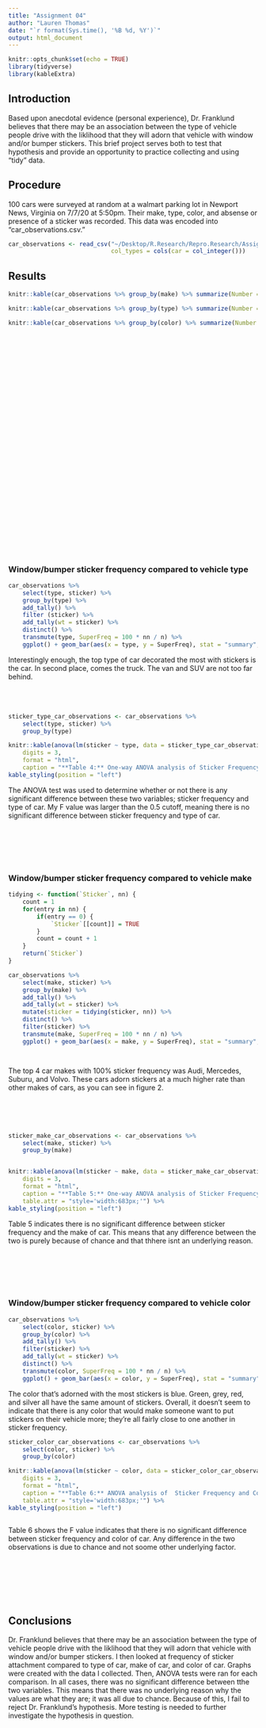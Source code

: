```yaml
---
title: "Assignment 04"
author: "Lauren Thomas"
date: "`r format(Sys.time(), '%B %d, %Y')`"
output: html_document
---
```


<!-- (1) A setup chunk. Make sure that you have all needed packages installed -->
```r
knitr::opts_chunk$set(echo = TRUE)
library(tidyverse)
library(kableExtra)
```
   
<!-- (2) You can leave this introduction as-is -->
## Introduction  
Based upon anecdotal evidence (personal experience), Dr. Franklund believes that there may be an association between the type of vehicle people drive with the liklihood that they will adorn that vehicle with window and/or bumper stickers. This brief project serves both to test that hypothesis and provide an opportunity to practice collecting and using "tidy" data.

<!-- (3) Briefly describe what data you collected, how, when, and where you collected it, and the file name and format of your dataset. -->
## Procedure
100 cars were surveyed at random at a walmart parking lot in Newport News, Virginia on 7/7/20 at 5:50pm. Their make, type, color, and absense or presence of a sticker was recorded. This data was encoded into "car_observations.csv."

 <!-- (4) Insert an R chunk here to load your dataset into a tibble.  --> 
 
```r

car_observations <- read_csv("~/Desktop/R.Research/Repro.Research/Assignment04/Assignment-04/car_observations.csv", 
                             col_types = cols(car = col_integer()))
```
 
## Results


```r
knitr::kable(car_observations %>% group_by(make) %>% summarize(Number = n()) %>% arrange(desc(Number)), caption = "**Table 1:** Make of Car") %>% kable_styling(full_width = FALSE, position = "float_left")

knitr::kable(car_observations %>% group_by(type) %>% summarize(Number = n()) %>% arrange(desc(Number)), caption = "**Table 2:** Type of Car") %>% kable_styling(full_width = FALSE, position = "float_left")

knitr::kable(car_observations %>% group_by(color) %>% summarize(Number = n()) %>% arrange(desc(Number)), caption = "**Table 3:** Color of Car")  %>% kable_styling(full_width = FALSE, position = "left")


```
<br/>
<br/>
<br/>
<br/>
<br/>
<br/>
<br/>
<br/>
<br/>
<br/>
<br/>
<br/>
<br/>
<br/>
<br/>
<br/>
<br/>
<br/>
<br/>
<br/>
<br/>
<br/>
<br/>
<br/>
<br/>
<br/>

### Window/bumper sticker frequency compared to vehicle type
<!-- (5) Insert an R chunk here to analyze and plot the portion of vehicles with stickers by type -->

```r
car_observations %>%
	select(type, sticker) %>%
	group_by(type) %>%
	add_tally() %>%
	filter (sticker) %>%
	add_tally(wt = sticker) %>%
	distinct() %>%
	transmute(type, SuperFreq = 100 * nn / n) %>%
	ggplot() + geom_bar(aes(x = type, y = SuperFreq), stat = "summary", fun = "mean") + ylim(0,100) + labs(x = "type of car", y = "frequency of stickers (%)")


```


<!-- (6) Write a few sentences using markdown to summarize the plot above and the ANOVA analysis that follows. --> 
Interestingly enough, the top type of car decorated the most with stickers is the car. In second place, comes the truck. The van and SUV are not too far behind. 
<br/>
<br/>
<br/>
<br/>
<!-- (7) Insert an R chunk here to perform a one-way ANOVA analysis comparing sticker presence vs. car type. --> 

```r
sticker_type_car_observations <- car_observations %>%
	select(type, sticker) %>%
	group_by(type)

knitr::kable(anova(lm(sticker ~ type, data = sticker_type_car_observations)),
	digits = 3, 
	format = "html", 
	caption = "**Table 4:** One-way ANOVA analysis of Sticker Frequency and Car Type", table.attr = "style='width:683px;'") %>%
kable_styling(position = "left")

```
The ANOVA test was used to determine whether or not there is any significant difference between these two variables; sticker frequency and type of car. My F value was larger than the 0.5 cutoff, meaning there is no significant difference between sticker frequency and type of car. 
<br/>
<br/>
<br/>
<br/>
<br/>
<br/>

### Window/bumper sticker frequency compared to vehicle make
<!-- (8) Insert an R chunk here to analyze and plot the portion of vehicles with stickers by make. -->

```r

tidying <- function(`Sticker`, nn) {
	count = 1
	for(entry in nn) {
		if(entry == 0) {
			`Sticker`[[count]] = TRUE
		}
		count = count + 1
	}
	return(`Sticker`)
}

car_observations %>%
	select(make, sticker) %>%
	group_by(make) %>%
	add_tally() %>%
	add_tally(wt = sticker) %>%
	mutate(sticker = tidying(sticker, nn)) %>%
	distinct() %>%
	filter(sticker) %>%
	transmute(make, SuperFreq = 100 * nn / n) %>%
	ggplot() + geom_bar(aes(x = make, y = SuperFreq), stat = "summary", fun = "mean") + ylim(-0, 100) + labs(x = "Make of Car", y = "Sticker Frequency (%)") + theme(axis.text.x = element_text(angle = 45, vjust = 1, hjust = 1))




```

<!-- (9) Write a few sentences using markdown to summarize the plot above and the ANOVA analysis that follows. --> 
The top 4 car makes with 100% sticker frequency was Audi, Mercedes, Suburu, and Volvo. These cars adorn stickers at a much higher rate than other makes of cars, as you can see in figure 2. 
<br/>
<br/>
<br/>
<br/>
<br/>
<!-- (10) Insert an R chunk here to perform a one-way ANOVA analysis comparing sticker presence vs. car make. --> 


```r

sticker_make_car_observations <- car_observations %>%
	select(make, sticker) %>%
	group_by(make)


knitr::kable(anova(lm(sticker ~ make, data = sticker_make_car_observations)),
	digits = 3, 
	format = "html", 
	caption = "**Table 5:** One-way ANOVA analysis of Sticker Frequency and Type of Car",
	table.attr = "style='width:683px;'") %>%
kable_styling(position = "left")

```

Table 5 indicates there is no significant difference between sticker frequency and the make of car. This means that any difference between the two is purely because of chance and that thhere isnt an underlying reason.
<br/>
<br/>
<br/>
<br/>
<br/>
<br/>

### Window/bumper sticker frequency compared to vehicle color
<!-- (11) Insert an R chunk here to analyze and plot the portion of vehicles with stickers by color. -->

```r

car_observations %>%
	select(color, sticker) %>%
	group_by(color) %>%
	add_tally() %>%
	filter(sticker) %>%
	add_tally(wt = sticker) %>%
	distinct() %>%
	transmute(color, SuperFreq = 100 * nn / n) %>%
	ggplot() + geom_bar(aes(x = color, y = SuperFreq), stat = "summary", fun = "mean") + ylim(0,100) + labs(x = "Vehicle Color", y = "Sticker Frequency (%)")


```



<!-- (12) Write a few sentences using markdown to summarize the plot above and the ANOVA analysis that follows. --> 
The color that's adorned with the most stickers is blue. Green, grey, red, and silver all have the same amount of stickers. Overall, it doesn't seem to indicate that there is any color that would make someone want to put stickers on their vehicle more; they're all fairly close to one another in sticker frequency.


<!-- (13) Insert an R chunk here to perform a one-way ANOVA analysis comparing sticker presence vs. car color. --> 

```r

sticker_color_car_observations <- car_observations %>%
	select(color, sticker) %>%
	group_by(color)

knitr::kable(anova(lm(sticker ~ color, data = sticker_color_car_observations)),
	digits = 3, 
	format = "html", 
	caption = "**Table 6:** ANOVA analysis of  Sticker Frequency and Color of Car",
	table.attr = "style='width:683px;'") %>%
kable_styling(position = "left")



```
Table 6 shows the F value indicates that there is no significant difference between sticker frequency and color of car. Any difference in the two observations is due to chance and not soome other underlying factor.

<br/>
<br/>
<br/>
<br/>
<br/>

## Conclusions
<!-- (14) Wrap up your assignment with a brief discussion of what you found. Did you find any evidence to support Dr. Franklund's initial hypothesis? How do you interpret your findings? --> 
Dr. Franklund believes that there may be an association between the type of vehicle people drive with the liklihood that they will adorn that vehicle with window and/or bumper stickers. I then looked at frequency of sticker attachment compared to type of car, make of car, and color of car. Graphs were created with the data I collected. Then, ANOVA tests were ran for each comparison. In all cases, there was no significant difference between tthe two variables. This means that there was no underlying reason why the values are what they are; it was all due to chance. Because of this, I fail to reject Dr. Franklund's hypothesis. More testing is needed to further investigate the hypothesis in question. 
